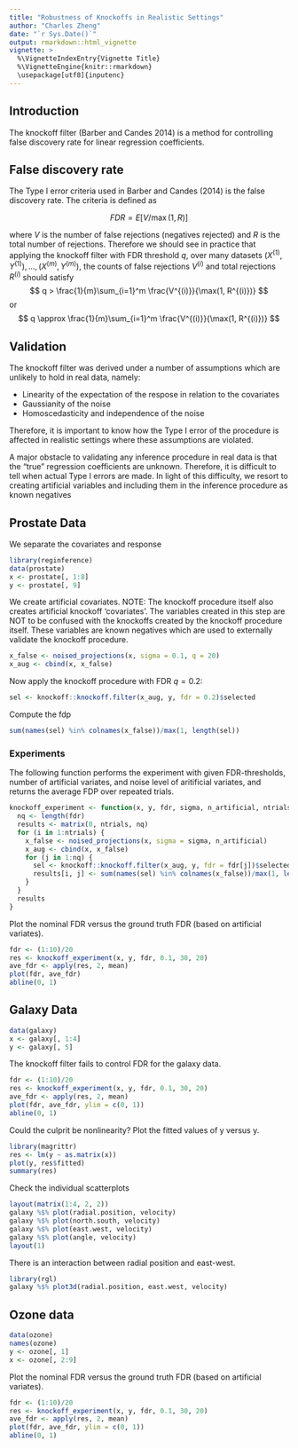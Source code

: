 ```yaml
---
title: "Robustness of Knockoffs in Realistic Settings"
author: "Charles Zheng"
date: "`r Sys.Date()`"
output: rmarkdown::html_vignette
vignette: >
  %\VignetteIndexEntry{Vignette Title}
  %\VignetteEngine{knitr::rmarkdown}
  \usepackage[utf8]{inputenc}
---
```


## Introduction

The knockoff filter (Barber and Candes 2014) is a method for controlling false discovery rate for
linear regression coefficients.

## False discovery rate

The Type I error criteria used in Barber and Candes (2014) is the false discovery rate.
The criteria is defined as

$$
FDR = E[V/\max(1,R)]
$$

where $V$ is the number of false rejections (negatives rejected) and $R$ is the total number of rejections.
Therefore we should see in practice that applying the knockoff filter with FDR threshold $q$,
over many datasets $(X^{(1)}, Y^{(1)}), ... , (X^{(m)}, Y^{(m)})$, the counts of false rejections $V^{(i)}$ and total rejections $R^{(i)}$ should satisfy
$$
q > \frac{1}{m}\sum_{i=1}^m \frac{V^{(i)}}{\max(1, R^{(i)})}
$$
or 
$$
q \approx \frac{1}{m}\sum_{i=1}^m \frac{V^{(i)}}{\max(1, R^{(i)})}
$$

## Validation

The knockoff filter was derived under a number of assumptions which are unlikely to hold in real data, namely:

- Linearity of the expectation of the respose in relation to the covariates
- Gaussianity of the noise
- Homoscedasticity and independence of the noise

Therefore, it is important to know how the Type I error of the procedure is affected in realistic settings
where these assumptions are violated.

A major obstacle to validating any inference procedure in real data is that the "true" regression coefficients are unknown.  Therefore, it is difficult to tell when actual Type I errors are made.  In light of this difficulty, we resort to creating artificial variables and including them in the inference procedure as known negatives

## Prostate Data

We separate the covariates and response

```r
library(reginference)
data(prostate)
x <- prostate[, 1:8]
y <- prostate[, 9]
```

We create artificial covariates.
NOTE: The knockoff procedure itself also creates artificial knockoff 'covariates'.
The variables created in this step are NOT to be confused with the knockoffs created by the knockoff procedure itself.
These variables are known negatives which are used to externally validate the knockoff procedure.

```r
x_false <- noised_projections(x, sigma = 0.1, q = 20)
x_aug <- cbind(x, x_false)
```

Now apply the knockoff procedure with FDR $q = 0.2$:
```r
sel <- knockoff::knockoff.filter(x_aug, y, fdr = 0.2)$selected
```

Compute the fdp
```r
sum(names(sel) %in% colnames(x_false))/max(1, length(sel))
```

### Experiments

The following function performs the experiment with given FDR-thresholds, number of artificial variates, and noise level of aritificial variates, and returns the average FDP over repeated trials.

```r
knockoff_experiment <- function(x, y, fdr, sigma, n_artificial, ntrials) {
  nq <- length(fdr)
  results <- matrix(0, ntrials, nq)
  for (i in 1:ntrials) {
    x_false <- noised_projections(x, sigma = sigma, n_artificial)
    x_aug <- cbind(x, x_false)
    for (j in 1:nq) {
      sel <- knockoff::knockoff.filter(x_aug, y, fdr = fdr[j])$selected
      results[i, j] <- sum(names(sel) %in% colnames(x_false))/max(1, length(sel))      
    }
  }
  results
}
```

Plot the nominal FDR versus the ground truth FDR (based on artificial variates).

```r
fdr <- (1:10)/20
res <- knockoff_experiment(x, y, fdr, 0.1, 30, 20)
ave_fdr <- apply(res, 2, mean)
plot(fdr, ave_fdr)
abline(0, 1)
```

## Galaxy Data

```r
data(galaxy)
x <- galaxy[, 1:4]
y <- galaxy[, 5]
```

The knockoff filter fails to control FDR for the galaxy data.

```r
fdr <- (1:10)/20
res <- knockoff_experiment(x, y, fdr, 0.1, 30, 20)
ave_fdr <- apply(res, 2, mean)
plot(fdr, ave_fdr, ylim = c(0, 1))
abline(0, 1)
```

Could the culprit be nonlinearity? Plot the fitted values of y versus y.

```r
library(magrittr)
res <- lm(y ~ as.matrix(x))
plot(y, res$fitted)
summary(res)
```

Check the individual scatterplots

```r
layout(matrix(1:4, 2, 2))
galaxy %$% plot(radial.position, velocity)
galaxy %$% plot(north.south, velocity)
galaxy %$% plot(east.west, velocity)
galaxy %$% plot(angle, velocity)
layout(1)
```

There is an interaction between radial position and east-west.
```r
library(rgl)
galaxy %$% plot3d(radial.position, east.west, velocity)
```

## Ozone data

```r
data(ozone)
names(ozone)
y <- ozone[, 1]
x <- ozone[, 2:9]
```

Plot the nominal FDR versus the ground truth FDR (based on artificial variates).

```r
fdr <- (1:10)/20
res <- knockoff_experiment(x, y, fdr, 0.1, 30, 20)
ave_fdr <- apply(res, 2, mean)
plot(fdr, ave_fdr, ylim = c(0, 1))
abline(0, 1)
```

